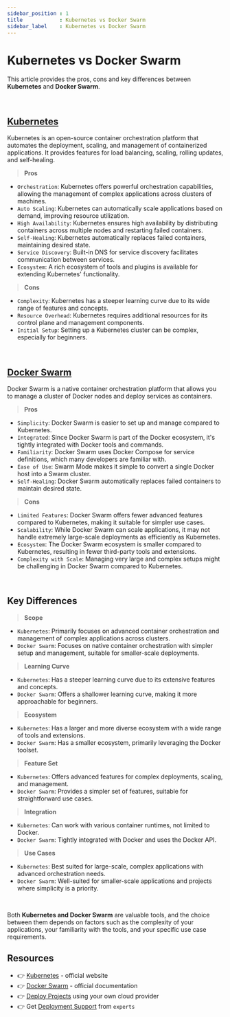 ```yaml
---
sidebar_position : 1
title            : Kubernetes vs Docker Swarm
sidebar_label    : Kubernetes vs Docker Swarm
---
```


# Kubernetes vs Docker Swarm

This article provides the pros, cons and key differences between **Kubernetes** and **Docker Swarm**. 

<br />

## [Kubernetes](https://kubernetes.io/)

Kubernetes is an open-source container orchestration platform that automates the deployment, scaling, and management of containerized applications.
It provides features for load balancing, scaling, rolling updates, and self-healing.

> **Pros** 

- `Orchestration`: Kubernetes offers powerful orchestration capabilities, allowing the management of complex applications across clusters of machines.
- `Auto Scaling`: Kubernetes can automatically scale applications based on demand, improving resource utilization.
- `High Availability`: Kubernetes ensures high availability by distributing containers across multiple nodes and restarting failed containers.
- `Self-Healing`: Kubernetes automatically replaces failed containers, maintaining desired state.
- `Service Discovery`: Built-in DNS for service discovery facilitates communication between services.
- `Ecosystem`: A rich ecosystem of tools and plugins is available for extending Kubernetes' functionality.

> **Cons**

- `Complexity`: Kubernetes has a steeper learning curve due to its wide range of features and concepts.
- `Resource Overhead`: Kubernetes requires additional resources for its control plane and management components.
- `Initial Setup`: Setting up a Kubernetes cluster can be complex, especially for beginners.

<br />

## [Docker Swarm](https://docs.docker.com/engine/swarm/)

Docker Swarm is a native container orchestration platform that allows you to manage a cluster of Docker nodes and deploy services as containers.

> **Pros** 

- `Simplicity`: Docker Swarm is easier to set up and manage compared to Kubernetes.
- `Integrated`: Since Docker Swarm is part of the Docker ecosystem, it's tightly integrated with Docker tools and commands.
- `Familiarity`: Docker Swarm uses Docker Compose for service definitions, which many developers are familiar with.
- `Ease of Use`: Swarm Mode makes it simple to convert a single Docker host into a Swarm cluster.
- `Self-Healing`: Docker Swarm automatically replaces failed containers to maintain desired state.

> **Cons**

- `Limited Features`: Docker Swarm offers fewer advanced features compared to Kubernetes, making it suitable for simpler use cases.
- `Scalability`: While Docker Swarm can scale applications, it may not handle extremely large-scale deployments as efficiently as Kubernetes.
- `Ecosystem`: The Docker Swarm ecosystem is smaller compared to Kubernetes, resulting in fewer third-party tools and extensions.
- `Complexity with Scale`: Managing very large and complex setups might be challenging in Docker Swarm compared to Kubernetes.

<br />

## Key Differences

> **Scope** 

- `Kubernetes`: Primarily focuses on advanced container orchestration and management of complex applications across clusters.
- `Docker Swarm`: Focuses on native container orchestration with simpler setup and management, suitable for smaller-scale deployments.

> **Learning Curve**

- `Kubernetes`: Has a steeper learning curve due to its extensive features and concepts.
- `Docker Swarm`: Offers a shallower learning curve, making it more approachable for beginners.

> **Ecosystem**

- `Kubernetes`: Has a larger and more diverse ecosystem with a wide range of tools and extensions.
- `Docker Swarm`: Has a smaller ecosystem, primarily leveraging the Docker toolset.

> **Feature Set**

- `Kubernetes`: Offers advanced features for complex deployments, scaling, and management.
- `Docker Swarm`: Provides a simpler set of features, suitable for straightforward use cases.

> **Integration** 

- `Kubernetes`: Can work with various container runtimes, not limited to Docker.
- `Docker Swarm`: Tightly integrated with Docker and uses the Docker API.

> **Use Cases**

- `Kubernetes`: Best suited for large-scale, complex applications with advanced orchestration needs.
- `Docker Swarm`: Well-suited for smaller-scale applications and projects where simplicity is a priority.

<br />

Both **Kubernetes and Docker Swarm** are valuable tools, and the choice between them depends on factors such as the complexity of your applications, 
your familiarity with the tools, and your specific use case requirements.

## Resources

- 👉 [Kubernetes](https://kubernetes.io/) - official website
- 👉 [Docker Swarm](https://docs.docker.com/engine/swarm/) - official documentation
- 👉 [Deploy Projects](https://deploypro.dev/) using your own cloud provider
- 👉 Get [Deployment Support](https://deploypro.dev/support/) from `experts` 
